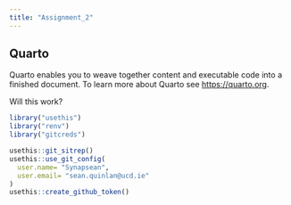 ```yaml
---
title: "Assignment_2"
---
```


## Quarto

Quarto enables you to weave together content and executable code into a finished document. To learn more about Quarto see <https://quarto.org>.

Will this work?

```r
library("usethis")
library("renv")
library("gitcreds")
```

```r
usethis::git_sitrep()
usethis::use_git_config(
  user.name= "Synapsean",
  user.email= "sean.quinlan@ucd.ie"
)
usethis::create_github_token()
```
